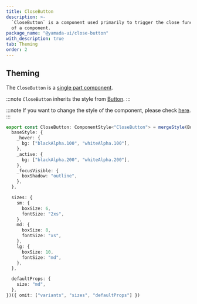 ```yaml
---
title: CloseButton
description: >-
  `CloseButton` is a component used primarily to trigger the close functionality
  of a component.
package_name: "@yamada-ui/close-button"
with_description: true
tab: Theming
order: 2
---
```


## Theming

The `CloseButton` is a [single part component](/styled-system/theming/component-styles#single-part-components).

:::note
`CloseButton` inherits the style from [Button](/components/forms/button).
:::

:::note
If you want to change the style of the component, please check [here](/styled-system/theming/customize-theme#changing-the-style-of-components).
:::

```ts
export const CloseButton: ComponentStyle<"CloseButton"> = mergeStyle(Button, {
  baseStyle: {
    _hover: {
      bg: ["blackAlpha.100", "whiteAlpha.100"],
    },
    _active: {
      bg: ["blackAlpha.200", "whiteAlpha.200"],
    },
    _focusVisible: {
      boxShadow: "outline",
    },
  },

  sizes: {
    sm: {
      boxSize: 6,
      fontSize: "2xs",
    },
    md: {
      boxSize: 8,
      fontSize: "xs",
    },
    lg: {
      boxSize: 10,
      fontSize: "md",
    },
  },

  defaultProps: {
    size: "md",
  },
})({ omit: ["variants", "sizes", "defaultProps"] })
```
